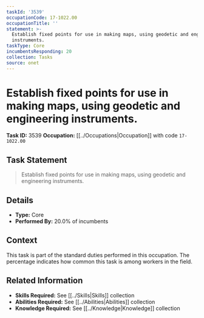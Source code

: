```yaml
---
taskId: '3539'
occupationCode: 17-1022.00
occupationTitle: ''
statement: >-
  Establish fixed points for use in making maps, using geodetic and engineering
  instruments.
taskType: Core
incumbentsResponding: 20
collection: Tasks
source: onet
---
```

# Establish fixed points for use in making maps, using geodetic and engineering instruments.

**Task ID:** 3539
**Occupation:** [[../Occupations|Occupation]] with code `17-1022.00`

## Task Statement

> Establish fixed points for use in making maps, using geodetic and engineering instruments.

## Details

- **Type:** Core
- **Performed By:** 20.0% of incumbents

## Context

This task is part of the standard duties performed in this occupation. The percentage indicates how common this task is among workers in the field.

## Related Information

- **Skills Required:** See [[../Skills|Skills]] collection
- **Abilities Required:** See [[../Abilities|Abilities]] collection
- **Knowledge Required:** See [[../Knowledge|Knowledge]] collection
